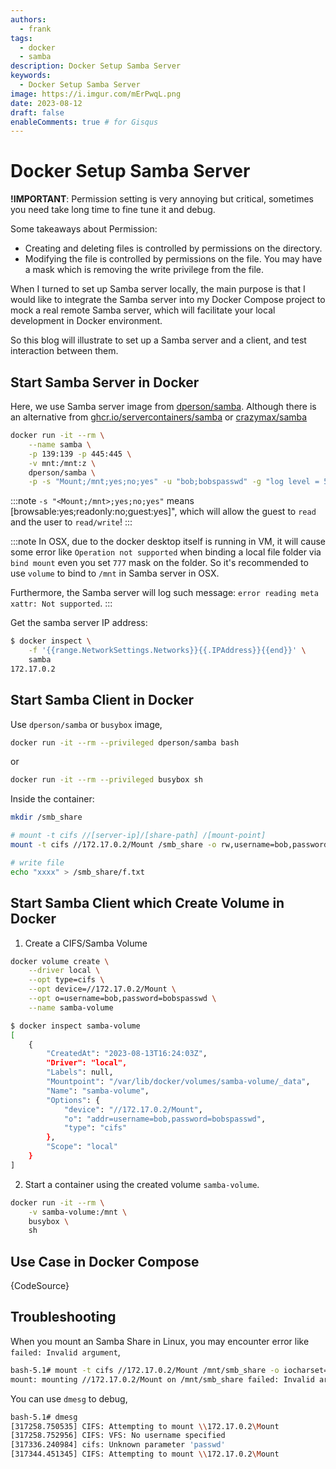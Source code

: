 ```yaml
---
authors:
  - frank
tags:
  - docker
  - samba
description: Docker Setup Samba Server
keywords:
  - Docker Setup Samba Server
image: https://i.imgur.com/mErPwqL.png
date: 2023-08-12
draft: false
enableComments: true # for Gisqus
---
```


# Docker Setup Samba Server

**!IMPORTANT**: Permission setting is very annoying but critical, sometimes you need take long time to fine tune it and debug.

Some takeaways about Permission:

- Creating and deleting files is controlled by permissions on the directory.
- Modifying the file is controlled by permissions on the file. You may have a mask which is removing the write privilege from the file.

When I turned to set up Samba server locally, the main purpose is that I would like to integrate the Samba server into my Docker Compose project to mock a real remote Samba server, which will facilitate your local development in Docker environment.

So this blog will illustrate to set up a Samba server and a client, and test interaction between them.

## Start Samba Server in Docker

Here, we use Samba server image from [dperson/samba](https://hub.docker.com/r/dperson/samba). Although there is an alternative from [ghcr.io/servercontainers/samba](https://hub.docker.com/r/servercontainers/samba) or [crazymax/samba](https://github.com/crazy-max/docker-samba)

```sh
docker run -it --rm \
    --name samba \
    -p 139:139 -p 445:445 \
    -v mnt:/mnt:z \
    dperson/samba \
    -p -s "Mount;/mnt;yes;no;yes" -u "bob;bobspasswd" -g "log level = 5"
```

:::note
`-s "<Mount;/mnt>;yes;no;yes"` means [browsable:yes;readonly:no;guest:yes]", which will allow the guest to `read` and the user to `read/write`!
:::

:::note
In OSX, due to the docker desktop itself is running in VM, it will cause some error like `Operation not supported` when binding a local file folder via `bind mount` even you set `777` mask on the folder. So it's recommended to use `volume` to bind to `/mnt` in Samba server in OSX.

Furthermore, the Samba server will log such message: `error reading meta xattr: Not supported`.
:::

Get the samba server IP address:

```sh
$ docker inspect \
    -f '{{range.NetworkSettings.Networks}}{{.IPAddress}}{{end}}' \
    samba
172.17.0.2
```

## Start Samba Client in Docker

Use `dperson/samba` or `busybox` image,

```sh
docker run -it --rm --privileged dperson/samba bash
```

or

```sh
docker run -it --rm --privileged busybox sh
```

Inside the container:

```sh
mkdir /smb_share

# mount -t cifs //[server-ip]/[share-path] /[mount-point]
mount -t cifs //172.17.0.2/Mount /smb_share -o rw,username=bob,password=bobspasswd

# write file
echo "xxxx" > /smb_share/f.txt
```

## Start Samba Client which Create Volume in Docker

1. Create a CIFS/Samba Volume

```sh
docker volume create \
    --driver local \
    --opt type=cifs \
    --opt device=//172.17.0.2/Mount \
    --opt o=username=bob,password=bobspasswd \
    --name samba-volume
```

```sh
$ docker inspect samba-volume
[
    {
        "CreatedAt": "2023-08-13T16:24:03Z",
        "Driver": "local",
        "Labels": null,
        "Mountpoint": "/var/lib/docker/volumes/samba-volume/_data",
        "Name": "samba-volume",
        "Options": {
            "device": "//172.17.0.2/Mount",
            "o": "addr=username=bob,password=bobspasswd",
            "type": "cifs"
        },
        "Scope": "local"
    }
]
```

2. Start a container using the created volume `samba-volume`.

```sh
docker run -it --rm \
    -v samba-volume:/mnt \
    busybox \
    sh
```

## Use Case in Docker Compose


<CodeBlock language="yaml" title="docker-compose-samba.yml">{CodeSource}</CodeBlock>


## Troubleshooting

When you mount an Samba Share in Linux, you may encounter error like `failed: Invalid argument`,

```sh
bash-5.1# mount -t cifs //172.17.0.2/Mount /mnt/smb_share -o iocharset=utf8,rw,vers=1.0
mount: mounting //172.17.0.2/Mount on /mnt/smb_share failed: Invalid argument
```

You can use `dmesg` to debug,

```sh
bash-5.1# dmesg
[317258.750535] CIFS: Attempting to mount \\172.17.0.2\Mount
[317258.752956] CIFS: VFS: No username specified
[317336.240984] cifs: Unknown parameter 'passwd'
[317344.451345] CIFS: Attempting to mount \\172.17.0.2\Mount
```
